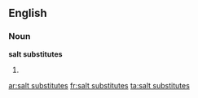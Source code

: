 ==English==

===Noun===
'''salt substitutes'''

# {{plural of|[[salt substitute]]}}

[[ar:salt substitutes]]
[[fr:salt substitutes]]
[[ta:salt substitutes]]